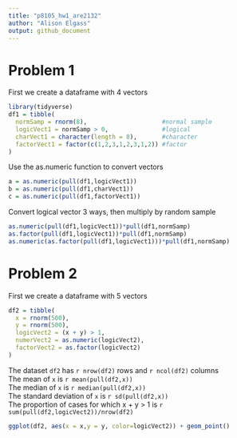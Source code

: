 ```yaml
---
title: "p8105_hw1_are2132"
author: "Alison Elgass"
output: github_document
---
```


# Problem 1
First we create a dataframe with 4 vectors

```r
library(tidyverse)
df1 = tibble(
  normSamp = rnorm(8),                     #normal sample
  logicVect1 = normSamp > 0,               #logical
  charVect1 = character(length = 8),       #character
  factorVect1 = factor(c(1,2,3,1,2,3,1,2)) #factor
)
```

Use the as.numeric function to convert vectors
```r
a = as.numeric(pull(df1,logicVect1))
b = as.numeric(pull(df1,charVect1))
c = as.numeric(pull(df1,factorVect1))
```

Convert logical vector 3 ways, then multiply by random sample
```r
as.numeric(pull(df1,logicVect1))*pull(df1,normSamp)
as.factor(pull(df1,logicVect1))*pull(df1,normSamp)
as.numeric(as.factor(pull(df1,logicVect1)))*pull(df1,normSamp)
```

# Problem 2
First we create a dataframe with 5 vectors
```r
df2 = tibble(
  x = rnorm(500),
  y = rnorm(500),
  logicVect2 = (x + y) > 1,
  numerVect2 = as.numeric(logicVect2),
  factorVect2 = as.factor(logicVect2)
)
```

The dataset `df2` has `r nrow(df2)` rows and `r ncol(df2)` columns  
The mean of `x` is `r mean(pull(df2,x))`  
The median of `x` is `r median(pull(df2,x))`  
The standard deviation of `x` is `r sd(pull(df2,x))`  
The proportion of cases for which x + y > 1 is
`r sum(pull(df2,logicVect2))/nrow(df2)`

```r
ggplot(df2, aes(x = x,y = y, color=logicVect2)) + geom_point()
```

